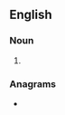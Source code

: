 ==English==

===Noun===
{{head|en|noun form}}

# {{plural of|en|Anglicist}}

===Anagrams===
* {{anagrams|en|a=acgiilnsst|Anglistics}}